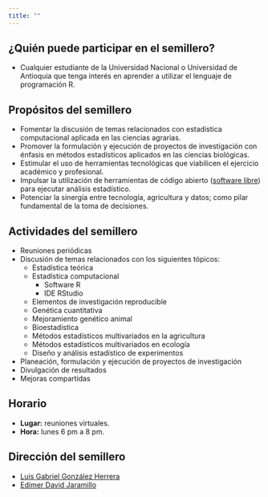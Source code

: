```yaml
---
title: ""
---
```


## ¿Quién puede participar en el semillero?

  - Cualquier estudiante de la Universidad Nacional o Universidad de Antioquia que tenga interés en aprender a utilizar el lenguaje de programación R.

## Propósitos del semillero  

  - Fomentar la discusión de temas relacionados con estadística computacional aplicada en las ciencias agrarias.
  - Promover la formulación y ejecución de proyectos de investigación con énfasis en métodos estadísticos aplicados en las ciencias biológicas.
  - Estimular el uso de herramientas tecnológicas que viabilicen el ejercicio académico y profesional.
  - Impulsar la utilización de herramientas de código abierto ([software libre](https://en.wikipedia.org/wiki/Free_software)) para ejecutar análisis estadístico.
  - Potenciar la sinergía entre tecnología, agricultura y datos; como pilar fundamental de la toma de decisiones.

## Actividades del semillero

  - Reuniones periódicas
  - Discusión de temas relacionados con los siguientes tópicos:
      - Estadística teórica
      - Estadística computacional
          - Software R
          - IDE RStudio
      - Elementos de investigación reproducible    
      - Genética cuantitativa
      - Mejoramiento genético animal
      - Bioestadística
      - Métodos estadísticos multivariados en la agricultura
      - Métodos estadísticos multivariados en ecología
      - Diseño y análisis estadístico de experimentos
  - Planeación, formulación y ejecución de proyectos de investigación
  - Divulgación de resultados
  - Mejoras compartidas

## Horario

- **Lugar:** reuniones virtuales.
- **Hora:** lunes 6 pm a 8 pm.

## Dirección del semillero

  - [Luis Gabriel González Herrera](http://scienti.colciencias.gov.co:8081/cvlac/visualizador/generarCurriculoCv.do?cod_rh=0000901148)
  - [Edimer David Jaramillo](https://edimer.github.io/)  